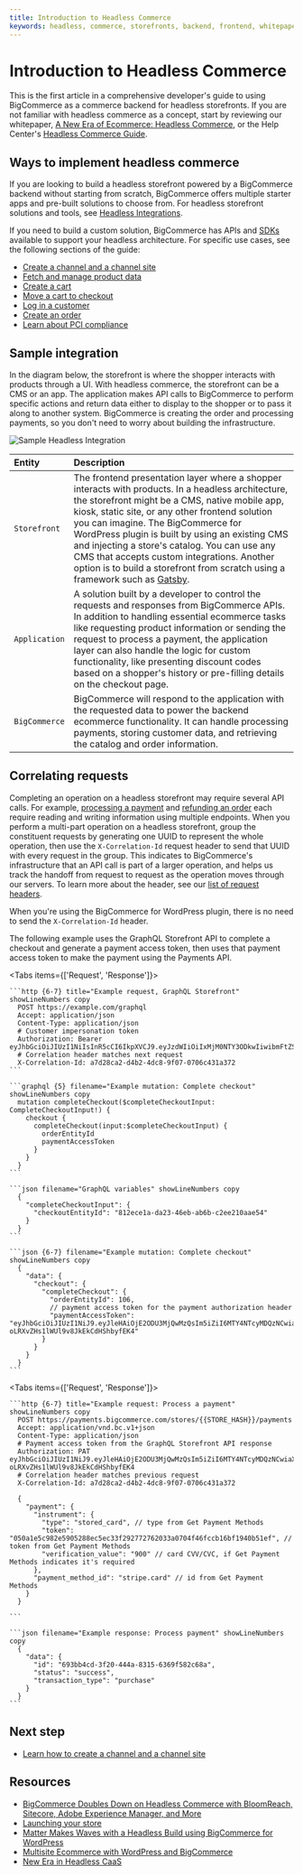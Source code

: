 ```yaml
---
title: Introduction to Headless Commerce
keywords: headless, commerce, storefronts, backend, frontend, whitepaper, api, sdk, 
---
```


# Introduction to Headless Commerce

This is the first article in a comprehensive developer's guide to using BigCommerce as a commerce backend for headless storefronts. If you are not familiar with headless commerce as a concept, start by reviewing our whitepaper, [A New Era of Ecommerce: Headless Commerce](https://www.bigcommerce.com/new-era-headless-caas/), or the Help Center's [Headless Commerce Guide](https://support.bigcommerce.com/s/article/The-Headless-Approach).

## Ways to implement headless commerce

If you are looking to build a headless storefront powered by a BigCommerce backend without starting from scratch, BigCommerce offers multiple starter apps and pre-built solutions to choose from. For headless storefront solutions and tools, see [Headless Integrations](/tools-resources#headless-integrations).

If you need to build a custom solution, BigCommerce has APIs and [SDKs](/tools-resources#sdks) available to support your headless architecture. For specific use cases, see the following sections of the guide:

* [Create a channel and a channel site](/api-docs/storefronts/guide/channels)
* [Fetch and manage product data](/api-docs/storefronts/guide/products)
* [Create a cart](/api-docs/storefronts/guide/carts)
* [Move a cart to checkout](/api-docs/storefronts/guide/checkout)
* [Log in a customer](/api-docs/storefronts/guide/customers)
* [Create an order](/api-docs/storefronts/guide/orders)
* [Learn about PCI compliance](/api-docs/storefronts/guide/pci-compliance)

## Sample integration

In the diagram below, the storefront is where the shopper interacts with products through a UI. With headless commerce, the storefront can be a CMS or an app. The application makes API calls to BigCommerce to perform specific actions and return data either to display to the shopper or to pass it along to another system. BigCommerce is creating the order and processing payments, so you don't need to worry about building the infrastructure.

![Sample Headless Integration](https://storage.googleapis.com/bigcommerce-production-dev-center/images/developers-guide-to-headless-01.png "Sample Headless Integration")

| Entity | Description |
|:-------|:------------|
| `Storefront` | The frontend presentation layer where a shopper interacts with products. In a headless architecture, the storefront might be a CMS, native mobile app, kiosk, static site, or any other frontend solution you can imagine. The BigCommerce for WordPress plugin is built by using an existing CMS and injecting a store's catalog. You can use any CMS that accepts custom integrations. Another option is to build a storefront from scratch using a framework such as [Gatsby](https://www.bigcommerce.com/blog/flexible-headless-commerce-solutions/#overview-of-bigcommerce-for-react-gatsby). |
| `Application` | A solution built by a developer to control the requests and responses from BigCommerce APIs. In addition to handling essential ecommerce tasks like requesting product information or sending the request to process a payment, the application layer can also handle the logic for custom functionality, like presenting discount codes based on a shopper's history or pre-filling details on the checkout page. |
| `BigCommerce` | BigCommerce will respond to the application with the requested data to power the backend ecommerce functionality. It can handle processing payments, storing customer data, and retrieving the catalog and order information. |

## Correlating requests

Completing an operation on a headless storefront may require several API calls. For example, [processing a payment](/api-docs/store-management/payments-api-overview) and [refunding an order](/api-docs/store-management/order-refunds) each require reading and writing information using multiple endpoints. When you perform a multi-part operation on a headless storefront, group the constituent requests by generating one UUID to represent the whole operation, then use the `X-Correlation-Id` request header to send that UUID with every request in the group. This indicates to BigCommerce's infrastructure that an API call is part of a larger operation, and helps us track the handoff from request to request as the operation moves through our servers. To learn more about the header, see our [list of request headers](/api-docs/getting-started/about-our-api#request-headers).

When you're using the BigCommerce for WordPress plugin, there is no need to send the `X-Correlation-Id` header.

The following example uses the GraphQL Storefront API to complete a checkout and generate a payment access token, then uses that payment access token to make the payment using the Payments API.

<Tabs items={['Request', 'Response']}>
  <Tab>

    ```http {6-7} title="Example request, GraphQL Storefront" showLineNumbers copy
      POST https://example.com/graphql
      Accept: application/json
      Content-Type: application/json
      # Customer impersonation token
      Authorization: Bearer eyJhbGciOiJIUzI1NiIsInR5cCI6IkpXVCJ9.eyJzdWIiOiIxMjM0NTY3ODkwIiwibmFtZSI6IkpvaG4gRG9lIiwiaWF0IjoxNTE2MjM5MDIyfQ.SflKxwRJSMeKKF2QT4fwpMeJf36POk6yJV_adQssw5c
      # Correlation header matches next request
      X-Correlation-Id: a7d28ca2-d4b2-4dc8-9f07-0706c431a372
    ```
    
    ```graphql {5} filename="Example mutation: Complete checkout" showLineNumbers copy
      mutation completeCheckout($completeCheckoutInput: CompleteCheckoutInput!) {
        checkout {
          completeCheckout(input:$completeCheckoutInput) {
            orderEntityId
            paymentAccessToken
          }
        }
      }
    ```

    ```json filename="GraphQL variables" showLineNumbers copy
      {
        "completeCheckoutInput": {
          "checkoutEntityId": "812ece1a-da23-46eb-ab6b-c2ee210aae54"
        }
      }
    ```
  </Tab>
  <Tab>
    
    ```json {6-7} filename="Example mutation: Complete checkout" showLineNumbers copy
      {
        "data": {
          "checkout": {
            "completeCheckout": {
              "orderEntityId": 106,
              // payment access token for the payment authorization header
              "paymentAccessToken": "eyJhbGciOiJIUzI1NiJ9.eyJleHAiOjE2ODU3MjQwMzQsIm5iZiI6MTY4NTcyMDQzNCwiaXNzIjoicGF5bWVudHMuYmlnY29tbWVyY2UuY29tIiwic3ViIjoidmpid3FiYWJwMSIsImp0aSI6IjAzODU3ODk2LTdkY2YtNDIzNi04OTQ5LWU0MjcyYWU3ZGZjMSIsImlhdCI6MTY4NTcyMDQzNCwiZGF0YSI6eyJzdG9yZV9pZCI6IjEwMDI4ODA3NDYiLCJvcmRlcl9pZCI6IjEwNiIsImFtb3VudCI6MjUwMCwiY3VycmVuY3kiOiJVU0QifX0.iiJ96cYKtk2-oLRXvZHs1lWUl9v8JkEkCdHShbyfEK4"
            }
          }
        }
      }
    ```
  </Tab>
</Tabs>

<Tabs items={['Request', 'Response']}>
  <Tab>

    ```http {6-7} title="Example request: Process a payment" showLineNumbers copy
      POST https://payments.bigcommerce.com/stores/{{STORE_HASH}}/payments
      Accept: application/vnd.bc.v1+json
      Content-Type: application/json
      # Payment access token from the GraphQL Storefront API response
      Authorization: PAT eyJhbGciOiJIUzI1NiJ9.eyJleHAiOjE2ODU3MjQwMzQsIm5iZiI6MTY4NTcyMDQzNCwiaXNzIjoicGF5bWVudHMuYmlnY29tbWVyY2UuY29tIiwic3ViIjoidmpid3FiYWJwMSIsImp0aSI6IjAzODU3ODk2LTdkY2YtNDIzNi04OTQ5LWU0MjcyYWU3ZGZjMSIsImlhdCI6MTY4NTcyMDQzNCwiZGF0YSI6eyJzdG9yZV9pZCI6IjEwMDI4ODA3NDYiLCJvcmRlcl9pZCI6IjEwNiIsImFtb3VudCI6MjUwMCwiY3VycmVuY3kiOiJVU0QifX0.iiJ96cYKtk2-oLRXvZHs1lWUl9v8JkEkCdHShbyfEK4
      # Correlation header matches previous request
      X-Correlation-Id: a7d28ca2-d4b2-4dc8-9f07-0706c431a372

      {
        "payment": {
          "instrument": {
            "type": "stored_card", // type from Get Payment Methods
            "token": "050a1e5c982e5905288ec5ec33f292772762033a0704f46fccb16bf1940b51ef", // token from Get Payment Methods
            "verification_value": "900" // card CVV/CVC, if Get Payment Methods indicates it's required
          },
          "payment_method_id": "stripe.card" // id from Get Payment Methods
        }
      }

    ```
    
  </Tab>
  <Tab>
    
    ```json filename="Example response: Process payment" showLineNumbers copy
      {
        "data": {
          "id": "693bb4cd-3f20-444a-8315-6369f582c68a",
          "status": "success",
          "transaction_type": "purchase"
        }
      }
    ```

  </Tab>
</Tabs>

## Next step

- [Learn how to create a channel and a channel site](/api-docs/storefronts/guide/channels)

## Resources

- [BigCommerce Doubles Down on Headless Commerce with BloomReach, Sitecore, Adobe Experience Manager, and More](https://www.bigcommerce.com/blog/flexible-headless-commerce-solutions/)
- [Launching your store](https://support.bigcommerce.com/s/article/Launching-Your-Store)
- [Matter Makes Waves with a Headless Build using BigCommerce for WordPress](https://medium.com/bigcommerce-developer-blog/matter-makes-waves-with-a-headless-build-using-bigcommerce-for-wordpress-a572bad4bdf8)
- [Multisite Ecommerce with WordPress and BigCommerce](https://medium.com/bigcommerce-developer-blog/multi-site-ecommerce-with-wordpress-and-bigcommerce-40dee194f8a)
- [New Era in Headless CaaS](https://www.bigcommerce.com/new-era-headless-caas/)
